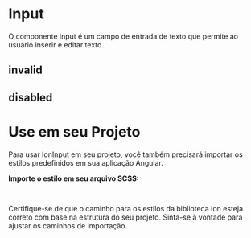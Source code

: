 

<Meta of={InputStories} />

# Input

O componente input é um campo de entrada de texto que permite ao usuário inserir e editar texto.

<Canvas of={InputStories.basic} />

## invalid

<Canvas of={InputStories.invalid} />

## disabled

<Canvas of={InputStories.disabled} />

# Use em seu Projeto

Para usar IonInput em seu projeto, você também precisará importar os estilos predefinidos em sua aplicação Angular.

**Importe o estilo em seu arquivo SCSS:**

```scss
@import '../node_modules/@brisanet/ion/styles/index.scss';
```

Certifique-se de que o caminho para os estilos da biblioteca Ion esteja correto com base na estrutura do seu projeto. Sinta-se à vontade para ajustar os caminhos de importação.
